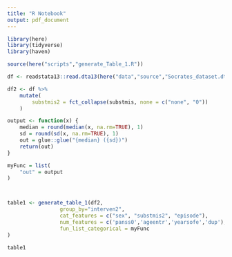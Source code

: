 ```yaml
---
title: "R Notebook"
output: pdf_document
---
```


```r
library(here)
library(tidyverse)
library(haven)
```

```r
source(here("scripts","generate_Table_1.R"))
```

```r
df <- readstata13::read.dta13(here("data","source","Socrates_dataset.dta"), generate.factors=TRUE, nonint.factors=TRUE)
```

```r
df2 <- df %>% 
    mutate(
        substmis2 = fct_collapse(substmis, none = c("none", "0"))
    )
```

```r

output <- function(x) {
    median = round(median(x, na.rm=TRUE), 1)
    sd = round(sd(x, na.rm=TRUE), 1)
    out = glue::glue("{median} ({sd})")
    return(out)
}

myFunc = list(
    "out" = output
)



table1 <- generate_table_1(df2, 
                 group_by="interven2",
                 cat_features = c("sex", "substmis2", "episode"),
                 num_features = c('panss0','ageentr','yearsofe','dup'),
                 fun_list_categorical = myFunc
)

table1

```


